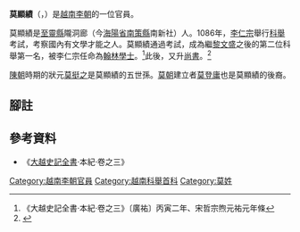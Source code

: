 '''莫顯績'''（{{vie|v=Mạc Hiển Tích|hn=莫顯績}}，{{bd|？||？}}）是[[越南|越南]][[李朝_(越南)|李朝]]的一位官員。

莫顯績是[[至靈縣|至靈縣]]隴洞廊（今[[海陽省|海陽省]][[南策縣|南策縣]]南新社）人。1086年，[[李仁宗|李仁宗]]舉行[[科舉|科舉]]考試，考察國內有文學才能之人。莫顯績通過考試，成為繼[[黎文盛|黎文盛]]之後的第二位科舉第一名，被李仁宗任命為[[翰林學士|翰林學士]]。<ref>《大越史記全書·本紀·卷之三》〔廣祐〕丙寅二年、宋哲宗煦元祐元年條</ref>此後，又升[[尚書|尚書]]。<ref>{{Cite web |url=http://www.informatik.uni-leipzig.de/~duc/sach/trangnguyen.html |title=Danh sách Trạng Nguyên |access-date=2014-03-02 |archive-date=2011-08-10 |archive-url=https://web.archive.org/web/20110810110746/http://www.informatik.uni-leipzig.de/~duc/sach/trangnguyen.html |dead-url=no }}</ref>

[[陳朝_(越南)|陳朝]]時期的狀元[[莫挺之|莫挺之]]是莫顯績的五世孫。[[莫朝|莫朝]]建立者[[莫登庸|莫登庸]]也是莫顯績的後裔。
==腳註==
{{reflist}}
==參考資料==
*《[[大越史記全書|大越史記全書]]·本紀·卷之三》

[[Category:越南李朝官員|Category:越南李朝官員]]
[[Category:越南科舉首科|Category:越南科舉首科]]
[[Category:莫姓|Category:莫姓]]